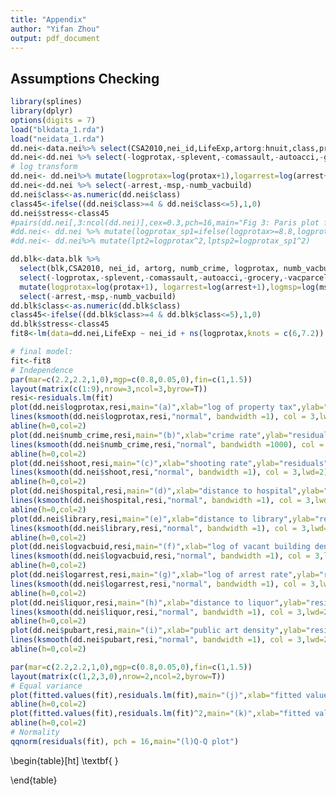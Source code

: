 ```yaml
---
title: "Appendix"
author: "Yifan Zhou"
output: pdf_document
---
```

## Assumptions Checking

```r
library(splines)
library(dplyr)
options(digits = 7)
load("blkdata_1.rda")
load("neidata_1.rda")
dd.nei<-data.nei%>% select(CSA2010,nei_id,LifeExp,artorg:hnuit,class,protax,library=lib)
dd.nei<-dd.nei %>% select(-logprotax,-splevent,-comassault,-autoacci,-grocery,-vacparcel,-vaclot,-homesales, -hnuit, -artorg, -nursing)
# log transform
dd.nei<- dd.nei%>% mutate(logprotax=log(protax+1),logarrest=log(arrest+1),logmsp=log(msp+1),logvacbuid=log(numb_vacbuild+1))
dd.nei<-dd.nei %>% select(-arrest,-msp,-numb_vacbuild)
dd.nei$class<-as.numeric(dd.nei$class)
class45<-ifelse((dd.nei$class>=4 & dd.nei$class<=5),1,0)
dd.nei$stress<-class45
#pairs(dd.nei[,3:ncol(dd.nei)],cex=0.3,pch=16,main="Fig 3: Paris plot for all variables and outcome")
#dd.nei<- dd.nei %>% mutate(logprotax_sp1=ifelse(logprotax>=8.8,logprotax-8.8,0))
#dd.nei<- dd.nei%>% mutate(lpt2=logprotax^2,lptsp2=logprotax_sp1^2)

dd.blk<-data.blk %>% 
  select(blk,CSA2010, nei_id, artorg, numb_crime, logprotax, numb_vacbuild, lib, pubart, splevent, arrest, arrest_juv, shoot, comassault, autoacci, liquor, grocery, hospital, nursing, msp, homesales, vacparcel, vaclot, hnuit, class, protax,library=lib) %>%
  select(-logprotax,-splevent,-comassault,-autoacci,-grocery,-vacparcel,-vaclot,-homesales, -hnuit, -artorg, -nursing) %>%
  mutate(logprotax=log(protax+1), logarrest=log(arrest+1),logmsp=log(msp+1),logvacbuid=log(numb_vacbuild+1)) %>%
  select(-arrest,-msp,-numb_vacbuild)
dd.blk$class<-as.numeric(dd.blk$class)
class45<-ifelse((dd.blk$class>=4 & dd.blk$class<=5),1,0)
dd.blk$stress<-class45
fit8<-lm(data=dd.nei,LifeExp ~ nei_id + ns(logprotax,knots = c(6,7.2)) + logarrest + ns(logvacbuid,2) + shoot+ ns(numb_crime,2) + ns(library,2)*stress + liquor + ns(hospital,3)*stress + pubart)

# final model:
fit<-fit8
# Independence
par(mar=c(2.2,2.2,1,0),mgp=c(0.8,0.05,0),fin=c(1,1.5))
layout(matrix(c(1:9),nrow=3,ncol=3,byrow=T))
resi<-residuals.lm(fit)
plot(dd.nei$logprotax,resi,main="(a)",xlab="log of property tax",ylab="residuals")
lines(ksmooth(dd.nei$logprotax,resi,"normal", bandwidth =1), col = 3,lwd=2)
abline(h=0,col=2)
plot(dd.nei$numb_crime,resi,main="(b)",xlab="crime rate",ylab="residuals")
lines(ksmooth(dd.nei$numb_crime,resi,"normal", bandwidth =1000), col = 3,lwd=2)
abline(h=0,col=2)
plot(dd.nei$shoot,resi,main="(c)",xlab="shooting rate",ylab="residuals")
lines(ksmooth(dd.nei$shoot,resi,"normal", bandwidth =1), col = 3,lwd=2)
abline(h=0,col=2)
plot(dd.nei$hospital,resi,main="(d)",xlab="distance to hospital",ylab="residuals")
lines(ksmooth(dd.nei$hospital,resi,"normal", bandwidth =1), col = 3,lwd=2)
abline(h=0,col=2)
plot(dd.nei$library,resi,main="(e)",xlab="distance to library",ylab="residuals")
lines(ksmooth(dd.nei$library,resi,"normal", bandwidth =1), col = 3,lwd=2)
abline(h=0,col=2)
plot(dd.nei$logvacbuid,resi,main="(f)",xlab="log of vacant building density",ylab="residuals")
lines(ksmooth(dd.nei$logvacbuid,resi,"normal", bandwidth =1), col = 3,lwd=2)
abline(h=0,col=2)
plot(dd.nei$logarrest,resi,main="(g)",xlab="log of arrest rate",ylab="residuals")
lines(ksmooth(dd.nei$logarrest,resi,"normal", bandwidth =1), col = 3,lwd=2)
abline(h=0,col=2)
plot(dd.nei$liquor,resi,main="(h)",xlab="distance to liquor",ylab="residuals")
lines(ksmooth(dd.nei$liquor,resi,"normal", bandwidth =1), col = 3,lwd=2)
abline(h=0,col=2)
plot(dd.nei$pubart,resi,main="(i)",xlab="public art density",ylab="residuals")
lines(ksmooth(dd.nei$pubart,resi,"normal", bandwidth =1), col = 3,lwd=2)
abline(h=0,col=2)

par(mar=c(2.2,2.2,1,0),mgp=c(0.8,0.05,0),fin=c(1,1.5))
layout(matrix(c(1,2,3,0),nrow=2,ncol=2,byrow=T))
# Equal variance
plot(fitted.values(fit),residuals.lm(fit),main="(j)",xlab="fitted values",ylab="residuals")
abline(h=0,col=2)
plot(fitted.values(fit),residuals.lm(fit)^2,main="(k)",xlab="fitted values",ylab="square of residuals")
abline(h=0,col=2)
# Normality
qqnorm(residuals(fit), pch = 16,main="(l)Q-Q plot")
```
\begin{center}
{\textbf{Fig 3: Assumptions Checking}}
\end{center}

\begin{table}[ht]
\scriptsize
\centering
\textbf{\caption{Results integrated on neighborhood level}}
\begin{tabular}{rlrrr}
  \hline
 & Neighborhood & Life Expectancy & Weighted Average of Life Expectancy &Weighted Average of SE \\ 
  \hline
1 & Downtown/Seton Hill & 67.48 & 68.90 & 2.44 \\ 
  2 & Dorchester/Ashburton & 73.90 & 69.08 & 2.00 \\ 
  3 & Brooklyn/Curtis Bay/Hawkins Point & 69.29 & 69.78 & 2.05 \\ 
  4 & Southeastern & 73.81 & 69.79 & 2.38 \\ 
  5 & Upton/Druid Heights & 68.82 & 70.50 & 2.32 \\ 
  6 & Greenmount East & 67.78 & 70.57 & 2.96 \\ 
  7 & Clifton-Berea & 67.16 & 70.63 & 2.70 \\ 
  8 & Southwest Baltimore & 68.26 & 70.82 & 2.72 \\ 
  9 & Sandtown-Winchester/Harlem Park & 70.02 & 70.83 & 2.84 \\ 
  10 & Cherry Hill & 69.84 & 70.88 & 1.84 \\ 
  11 & Poppleton/The Terraces/Hollins Market & 68.76 & 71.28 & 2.28 \\ 
  12 & Madison/East End & 68.75 & 71.50 & 2.69 \\ 
  13 & Greater Rosemont & 70.21 & 71.75 & 2.27 \\ 
  14 & Oldtown/Middle East & 72.03 & 71.80 & 2.58 \\ 
  15 & Harbor East/Little Italy & 72.32 & 72.60 & 1.87 \\ 
  16 & Patterson Park North \& East & 72.57 & 72.69 & 1.68 \\ 
  17 & Greater Mondawmin & 71.73 & 72.72 & 2.15 \\ 
  18 & Dickeyville/Franklintown & 73.30 & 72.75 & 2.26 \\ 
  19 & Southern Park Heights & 69.56 & 72.93 & 2.31 \\ 
  20 & Orangeville/East Highlandtown & 72.34 & 73.19 & 2.24 \\ 
  21 & Cedonia/Frankford & 72.69 & 73.28 & 1.77 \\ 
  22 & Forest Park/Walbrook & 74.68 & 73.40 & 1.82 \\ 
  23 & Pimlico/Arlington/Hilltop & 68.17 & 73.42 & 2.32 \\ 
  24 & Midway/Coldstream & 69.44 & 73.49 & 2.52 \\ 
  25 & Loch Raven & 76.64 & 73.89 & 1.85 \\ 
  26 & Claremont/Armistead & 72.20 & 73.98 & 2.01 \\ 
  27 & Midtown & 75.70 & 74.03 & 1.95 \\ 
  28 & Howard Park/West Arlington & 76.03 & 74.15 & 1.67 \\ 
  29 & Highlandtown & 74.04 & 74.15 & 1.79 \\ 
  30 & Westport/Mount Winans/Lakeland & 73.81 & 74.29 & 1.93 \\ 
  31 & Edmondson Village & 72.36 & 74.41 & 1.85 \\ 
  32 & Greater Charles Village/Barclay & 74.68 & 74.43 & 2.04 \\ 
  33 & Fells Point & 78.23 & 75.08 & 1.63 \\ 
  34 & Chinquapin Park/Belvedere & 75.22 & 75.13 & 1.80 \\ 
  35 & Allendale/Irvington/S. Hilton & 71.30 & 75.34 & 2.03 \\ 
  36 & Beechfield/Ten Hills/West Hills & 75.36 & 75.72 & 1.61 \\ 
  37 & Greater Govans & 73.29 & 75.80 & 1.73 \\ 
  38 & Penn North/Reservoir Hill & 71.34 & 76.62 & 2.00 \\ 
  39 & Inner Harbor/Federal Hill & 78.85 & 76.70 & 1.91 \\ 
  40 & Belair-Edison & 72.93 & 76.75 & 2.07 \\ 
  41 & Morrell Park/Violetville & 72.98 & 76.77 & 2.18 \\ 
  42 & Glen-Fallstaff & 82.51 & 76.83 & 2.16 \\ 
  43 & Washington Village/Pigtown & 70.23 & 77.19 & 2.06 \\ 
  44 & South Baltimore & 77.13 & 77.27 & 1.97 \\ 
  45 & Canton & 78.39 & 77.32 & 1.61 \\ 
  46 & Lauraville & 76.15 & 77.53 & 1.53 \\ 
  47 & The Waverlies & 73.00 & 77.61 & 1.62 \\ 
  48 & Harford/Echodale & 75.77 & 77.64 & 1.55 \\ 
  49 & Northwood & 76.17 & 77.68 & 1.63 \\ 
  50 & Hamilton & 74.87 & 77.93 & 1.48 \\ 
  51 & North Baltimore/Guilford/Homeland & 83.90 & 80.61 & 1.79 \\ 
  52 & Medfield/Hampden/Woodberry/Remington & 76.21 & 85.08 & 2.16 \\ 
  53 & Greater Roland Park/Poplar Hill & 83.84 & 86.24 & 1.90 \\ 
  54 & Cross-Country/Cheswolde & 89.62 & 86.31 & 2.06 \\ 
  55 & Mount Washington/Coldspring & 81.26 & 93.90 & 4.07 \\ 
   \hline
\end{tabular}
\end{table}

